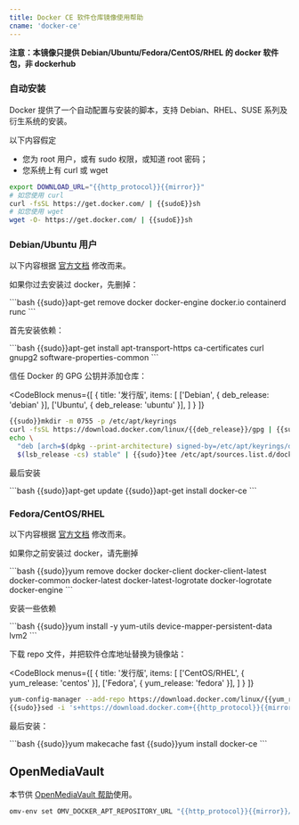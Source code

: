 ```yaml
---
title: Docker CE 软件仓库镜像使用帮助
cname: 'docker-ce'
---
```


**注意：本镜像只提供 Debian/Ubuntu/Fedora/CentOS/RHEL 的 docker 软件包，非 dockerhub**

### 自动安装

Docker 提供了一个自动配置与安装的脚本，支持 Debian、RHEL、SUSE 系列及衍生系统的安装。

以下内容假定

- 您为 root 用户，或有 sudo 权限，或知道 root 密码；
- 您系统上有 curl 或 wget

<CodeBlock>

```bash
export DOWNLOAD_URL="{{http_protocol}}{{mirror}}"
# 如您使用 curl
curl -fsSL https://get.docker.com/ | {{sudoE}}sh
# 如您使用 wget
wget -O- https://get.docker.com/ | {{sudoE}}sh
```

</CodeBlock>

### Debian/Ubuntu 用户

以下内容根据 [官方文档](https://docs.docker.com/engine/install/debian/) 修改而来。

如果你过去安装过 docker，先删掉：

<CodeBlock>
```bash
{{sudo}}apt-get remove docker docker-engine docker.io containerd runc
```
</CodeBlock>

首先安装依赖：

<CodeBlock>
```bash
{{sudo}}apt-get install apt-transport-https ca-certificates curl gnupg2 software-properties-common
```
</CodeBlock>

信任 Docker 的 GPG 公钥并添加仓库：

<CodeBlock
  menus={[
    {
      title: '发行版',
      items: [
        ['Debian', { deb_release: 'debian' }],
        ['Ubuntu', { deb_release: 'ubuntu' }],
      ]
    }
  ]}
>

```bash
{{sudo}}mkdir -m 0755 -p /etc/apt/keyrings
curl -fsSL https://download.docker.com/linux/{{deb_release}}/gpg | {{sudo}}gpg --dearmor -o /etc/apt/keyrings/docker.gpg
echo \
  "deb [arch=$(dpkg --print-architecture) signed-by=/etc/apt/keyrings/docker.gpg] {{http_protocol}}{{mirror}}/linux/{{deb_release}} \
  $(lsb_release -cs) stable" | {{sudo}}tee /etc/apt/sources.list.d/docker.list > /dev/null
```

</CodeBlock>

最后安装

<CodeBlock>
```bash
{{sudo}}apt-get update
{{sudo}}apt-get install docker-ce
```
</CodeBlock>

### Fedora/CentOS/RHEL

以下内容根据 [官方文档](https://docs.docker.com/engine/install/centos/) 修改而来。

如果你之前安装过 docker，请先删掉

<CodeBlock>
```bash
{{sudo}}yum remove docker docker-client docker-client-latest docker-common docker-latest docker-latest-logrotate docker-logrotate docker-engine
```
</CodeBlock>

安装一些依赖

<CodeBlock>
```bash
{{sudo}}yum install -y yum-utils device-mapper-persistent-data lvm2
```
</CodeBlock>

下载 repo 文件，并把软件仓库地址替换为镜像站：

<CodeBlock
  menus={[
    {
      title: '发行版',
      items: [
        ['CentOS/RHEL', { yum_release: 'centos' }],
        ['Fedora', { yum_release: 'fedora' }],
      ]
    }
  ]}
>

```bash
yum-config-manager --add-repo https://download.docker.com/linux/{{yum_release}}/docker-ce.repo
{{sudo}}sed -i 's+https://download.docker.com+{{http_protocol}}{{mirror}}+' /etc/yum.repos.d/docker-ce.repo
```

</CodeBlock>

最后安装：

<CodeBlock>
```bash
{{sudo}}yum makecache fast
{{sudo}}yum install docker-ce
```
</CodeBlock>

## OpenMediaVault

本节供 [OpenMediaVault 帮助](/OpenMediaVault/)使用。

<CodeBlock>

```bash
omv-env set OMV_DOCKER_APT_REPOSITORY_URL "{{http_protocol}}{{mirror}}/linux/debian"
```

</CodeBlock>

